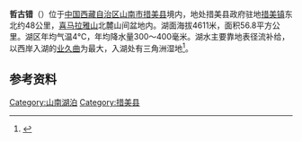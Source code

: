 {{ViewTibetanScript}}
{{Infobox_lake
 |湖泊名稱 =哲古错
 |湖泊照片 = 
 |湖泊照片標題 = 
 |測深圖 =
 |測深圖標題 =
 |湖泊所在地 = [[中国|中国]][[西藏|西藏]]
 |座標 = {{coord |28|40|N|91|41|E|display=inline,title|scale:500000_type:waterbody_region:CN}}
 |湖泊類別 = [[咸水湖|咸水湖]]
 |流入 =[[业久曲|业久曲]]等
 |流出 = 
 |集水區面積 =1180.2平方公里
 |集水區國家 =
 |湖泊長度 =15.5公里
 |湖泊闊度 = 最大5.8公里<br />平均3.66公里
 |湖泊面積 =56.8平方公里
 |平均深度 = 
 |最深深度 = 
 |水體體積 = 
 |湖水停留時間 =
 |湖岸線長度 =38公里
 |海拔高度 = 4611米
 |湖中島嶼 =
 |湖邊城鎮 =[[哲古镇|哲古镇]]
}}
{{Location map
 |China Tibet
 |mark=<!--dot-->Blue pog.svg
 |lat_deg=28|lat_min=40|lat_sec =
 |lon_deg=91|lon_min=41|lon_sec =
 |caption=哲古错在[[西藏|西藏]]的位置。
 |position=right
 |width=350
 |float=right
}}
'''哲古错'''（{{bo|z=གྲི་གུ་མཚོ|w=gri gu mtsho|t=Drigu Tso}}）位于[[中国|中国]][[西藏自治区|西藏自治区]][[山南市|山南市]][[措美县|措美县]]境内，地处措美县政府驻地[[措美镇|措美镇]]东北约48公里，[[喜马拉雅山|喜马拉雅山]]北麓山间盆地内。湖面海拔4611米，面积56.8平方公里。湖区年均气温4℃，年均降水量300～400毫米。湖水主要靠地表径流补给，以西岸入湖的[[业久曲|业久曲]]为最大，入湖处有三角洲湿地<ref>{{cite book zh |author=王苏民 窦鸿身 |title=中国湖泊志 |format=M |edition=1 |location=北京 |publisher=科学出版社 |date=1998|pages=430|id= ISBN 7-03-006706-1}}</ref>。
==参考资料==
{{reflist}}

[[Category:山南湖泊|Category:山南湖泊]]
[[Category:措美县|Category:措美县]]